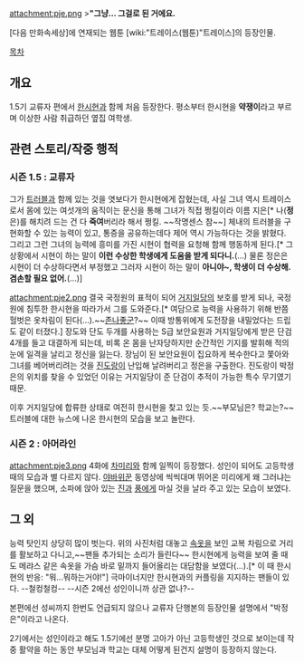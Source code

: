 attachment:pje.png
>'''"그냥... 그걸로 된 거에요. {{{+1 내 실체를 알아도 되는 사람이 있는 거... 그게 필요했어요."}}}'''

[다음 만화속세상]에 연재되는 웹툰 [wiki:"트레이스(웹툰)"트레이스]의 등장인물.

[[목차]]
== 개요 ==
1.5기 교류자 편에서 [[한시현]]과 함께 처음 등장한다. 평소부터 한시현을 '''약쟁이'''라고 부르며 이상한 사람 취급하던 옆집 여학생.

== 관련 스토리/작중 행적 ==
=== 시즌 1.5 : 교류자 ===
그가 [[사랑이|트러블]]과 함께 있는 것을 엿보다가 한시현에게 잡혔는데, 사실 그녀 역시 트레이스로서 몸에 있는 여섯개의 움직이는 문신을 통해 그녀가 직접 쩡킬이라 이름 지은[* 나('''정'''은)를 해치려 드는 건 다 '''죽여'''버리라 해서 쩡킬. ~~작명센스 참~~] 체내의 트러블을 구현화할 수 있는 능력이 있고, 통증을 공유하는데다 제어 역시 가능하다는 것을 밝혔다. 그리고 그런 그녀의 능력에 흥미를 가진 시현이 협력을 요청해 함께 행동하게 된다.[* 그 상황에서 시현이 하는 말이 '''이런 수상한 학생에게 도움을 받게 되다니.'''(...) 물론 정은은 시현이 더 수상하다면서 부정했고 그러자 시현이 하는 말이 '''아니야~, 학생이 더 수상해. 겸손할 필요 없어.'''(...)]

attachment:pje2.png
결국 국정원의 표적이 되어 [[거지일당]]의 보호를 받게 되나, 국정원에 침투한 한시현을 따라가서 그를 도와준다.[* 여담으로 능력을 사용하기 위해 반쯤 헐벗은 옷차림이 된다(…).~~[[존나좋군]]?~~ 이때 방통위에게 도전장을 내밀었다는 드립도 같이 터졌다.] 장도와 단도 두개를 사용하는 S급 보안요원과 거지일당에게 받은 단검 4개를 들고 대결하게 되는데, 비록 온 몸을 난자당하지만 순간적인 기지를 발휘해 적의 눈에 일격을 날리고 정신을 잃는다. 장님이 된 보안요원이 집요하게 복수한다고 쫓아와 그녀를 베어버리려는 것을 [[진도랑]]이 난입해 날려버리고 정은을 구출한다. 진도랑이 박정은의 위치를 찾을 수 있었던 이유는 거지일당이 준 단검이 추적이 가능한 특수 무기였기 때문.

이후 거지일당에 합류한 상태로 여전히 한시현을 찾고 있는 듯.~~부모님은? 학교는?~~ 트러블에 대한 뉴스에 나온 한시현의 모습을 보고 놀란다.

=== 시즌 2 : 아머라인 ===
attachment:pje3.png
4화에 [[차미리]]와 함께 일찍이 등장했다. 성인이 되어도 고등학생때의 모습과 별 다르지 않다. [[야바위꾼]] 동영상에 씩씩대며 뛰어온 미리에게 왜 그러냐는 질문을 했으며, 소파에 앉아 있는 [[진(트레이스)|진]]과 [[풍(트레이스)|풍]]에게 마실 것을 날라 주고 있는 모습이 보였다.

== 그 외 ==
능력 탓인지 상당히 많이 벗는다. 위의 사진처럼 대놓고 [[브래지어|속옷]]을 보인 교복 차림으로 거리를 활보하고 다니고,~~팬들 추가되는 소리가 들린다~~ 한시현에게 능력을 보여 줄 때도 메랴스 같은 속옷을 가슴 바로 밑까지 들어올리는 대담함을 보였다(...).[* 이 때 한시현의 반응: "뭐...뭐하는거야!"]
극마이너지만 한시현과의 커플링을 지지하는 팬들이 있다. --철컹철컹-- --시즌 2에선 성인이니까 상관 없나?--

본편에선 성씨까지 한번도 언급되지 않으나 교류자 단행본의 등장인물 설명에서 "박정은"이라고 나온다.

2기에서는 성인이라고 해도 1.5기에선 분명 고아가 아닌 고등학생인 것으로 보이는데 작중 활약을 하는 동안 부모님과 학교는 대체 어떻게 된건지 설명이 등장하지 않는다.
